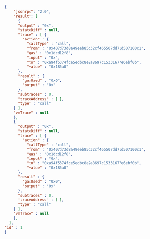 
<Tabs>
  <TabItem value="JSON">

```json
{
    "jsonrpc": "2.0",
    "result": [
      {
      "output" : "0x",
      "stateDiff" : null,
      "trace" : [ {
        "action" : {
          "callType" : "call",
          "from" : "0x407d73d8a49eeb85d32cf465507dd71d507100c1",
          "gas" : "0x1dcd12f8",
          "input" : "0x",
          "to" : "0xa94f5374fce5edbc8e2a8697c15331677e6ebf0b",
          "value" : "0x186a0"
      },
      "result" : {
        "gasUsed" : "0x0",
        "output" : "0x"
      },
      "subtraces" : 0,
      "traceAddress" : [ ],
      "type" : "call"
    } ],
    "vmTrace" : null
    },
    {
      "output" : "0x",
      "stateDiff" : null,
      "trace" : [ {
        "action" : {
          "callType" : "call",
          "from" : "0x407d73d8a49eeb85d32cf465507dd71d507100c1",
          "gas" : "0x1dcd12f8",
          "input" : "0x",
          "to" : "0xa94f5374fce5edbc8e2a8697c15331677e6ebf0b",
          "value" : "0x186a0"
      },
      "result" : {
        "gasUsed" : "0x0",
        "output" : "0x"
      },
      "subtraces" : 0,
      "traceAddress" : [ ],
      "type" : "call"
    } ],
    "vmTrace" : null
    },
  ],
"id" : 1
}
```

  </TabItem>
</Tabs>
